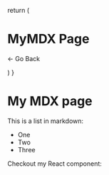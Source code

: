 
  return (
    <div className={styles.container}>
      <main className={styles.main}>
        <h1>MyMDX Page</h1>
        <p className={styles.description}>
          <Link href="/">
            <a>&larr; Go Back</a>
          </Link>
        </p>
      </main>
    </div>
  )
}
# My MDX page

This is a list in markdown:

- One
- Two
- Three

Checkout my React component:

<MyComponent/>
